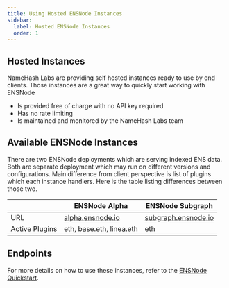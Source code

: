 ```yaml
---
title: Using Hosted ENSNode Instances
sidebar:
  label: Hosted ENSNode Instances
  order: 1
---
```


## Hosted Instances
NameHash Labs are providing self hosted instances ready to use by end clients. Those instances are a great way to quickly start working with ENSNode

- Is provided free of charge with no API key required
- Has no rate limiting
- Is maintained and monitored by the NameHash Labs team

## Available ENSNode Instances

There are two ENSNode deployments which are serving indexed ENS data. Both are separate deployment which may run on different versions and configurations.
Main difference from client perspective is list of plugins which each instance handlers. Here is the table listing differences between those two.


||**ENSNode Alpha**|**ENSNode Subgraph**|
|--------|-------------|----------------|
|URL|[alpha.ensnode.io](https://alpha.ensnode.io)|[subgraph.ensnode.io](https://subgraph.ensnode.io)|
|Active Plugins|eth, base.eth, linea.eth|eth|


## Endpoints

For more details on how to use these instances, refer to the [ENSNode Quickstart](/ensnode/usage/).

